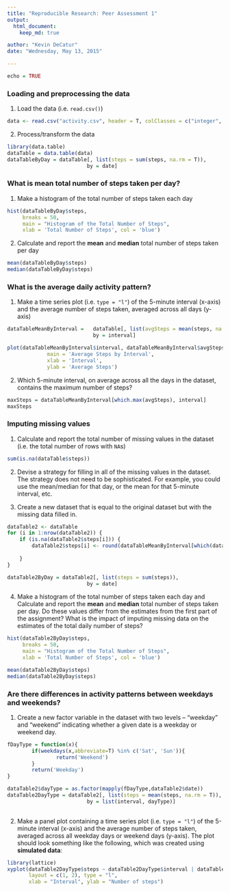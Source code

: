 ```yaml
---
title: "Reproducible Research: Peer Assessment 1"
output: 
  html_document:
    keep_md: true

author: "Kevin DeCatur"
date: "Wednesday, May 13, 2015"

---
```

```r

echo = TRUE 
```

### Loading and preprocessing the data

1. Load the data (i.e. `read.csv()`)

```r
data <- read.csv("activity.csv", header = T, colClasses = c("integer", "Date", "factor"))
```

2. Process/transform the data

```r
library(data.table)
dataTable = data.table(data)
dataTableByDay = dataTable[, list(steps = sum(steps, na.rm = T)), 
                          by = date]
```

### What is mean total number of steps taken per day?

1. Make a histogram of the total number of steps taken each day

```r

hist(dataTableByDay$steps, 
     breaks = 50,
     main = "Histogram of the Total Number of Steps",
     xlab = 'Total Number of Steps', col = 'blue')

```

2. Calculate and report the **mean** and **median** total number of steps taken per day

```r
mean(dataTableByDay$steps)
median(dataTableByDay$steps)
```


### What is the average daily activity pattern?

1. Make a time series plot (i.e. `type = "l"`) of the 5-minute interval (x-axis) and the average number of steps taken, averaged across all days (y-axis)

```r
dataTableMeanByInterval =   dataTable[, list(avgSteps = mean(steps, na.rm = T)), 
                            by = interval]

plot(dataTableMeanByInterval$interval, dataTableMeanByInterval$avgSteps, type = 'l',
             main = 'Average Steps by Interval',
             xlab = 'Interval',
             ylab = 'Average Steps')


```

2. Which 5-minute interval, on average across all the days in the dataset, contains the maximum number of steps?

```r
maxSteps = dataTableMeanByInterval[which.max(avgSteps), interval]
maxSteps
````

### Imputing missing values

1. Calculate and report the total number of missing values in the dataset (i.e. the total number of rows with `NA`s)

```r
sum(is.na(dataTable$steps))
```

2. Devise a strategy for filling in all of the missing values in the dataset. The strategy does not need to be sophisticated. For example, you could use the mean/median for that day, or the mean for that 5-minute interval, etc.

3. Create a new dataset that is equal to the original dataset but with the missing data filled in.


```r
dataTable2 <- dataTable 
for (i in 1:nrow(dataTable2)) {
    if (is.na(dataTable2$steps[i])) {
        dataTable2$steps[i] <- round(dataTableMeanByInterval[which(dataTable2$interval[i] == dataTableMeanByInterval$interval), ]$avgSteps)
     
    }
}

dataTable2ByDay = dataTable2[, list(steps = sum(steps)), 
                          by = date]
```

4. Make a histogram of the total number of steps taken each day and Calculate and report the **mean** and **median** total number of steps taken per day. Do these values differ from the estimates from the first part of the assignment? What is the impact of imputing missing data on the estimates of the total daily number of steps?

```r

hist(dataTable2ByDay$steps, 
     breaks = 50,
     main = "Histogram of the Total Number of Steps",
     xlab = 'Total Number of Steps', col = 'blue')

```


```r
mean(dataTable2ByDay$steps)
median(dataTable2ByDay$steps)
```

### Are there differences in activity patterns between weekdays and weekends?

1. Create a new factor variable in the dataset with two levels -- "weekday" and "weekend" indicating whether a given date is a weekday or weekend day.

```r
fDayType = function(x){
        if(weekdays(x,abbreviate=T) %in% c('Sat', 'Sun')){
                return('Weekend')
        }
        return('Weekday')
}

dataTable2$dayType = as.factor(mapply(fDayType,dataTable2$date))
dataTable2DayType = dataTable2[, list(steps = mean(steps, na.rm = T)), 
                          by = list(interval, dayType)]
   
```




2. Make a panel plot containing a time series plot (i.e. `type = "l"`) of the 5-minute interval (x-axis) and the average number of steps taken, averaged across all weekday days or weekend days (y-axis). The plot should look something like the following, which was created using **simulated data**:

```r

library(lattice)
xyplot(dataTable2DayType$steps ~ dataTable2DayType$interval | dataTable2DayType$dayType, 
       layout = c(1, 2), type = "l", 
       xlab = "Interval", ylab = "Number of steps")
```


